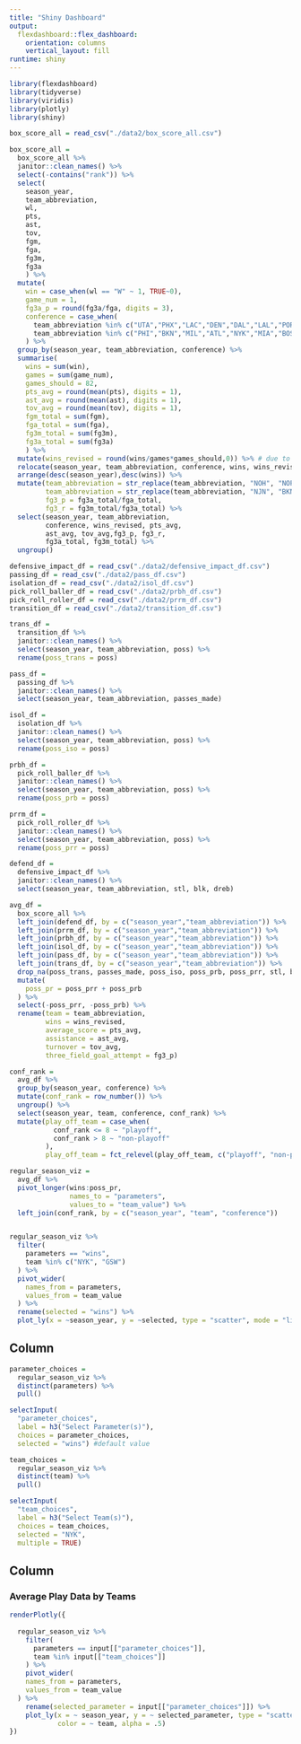 ```yaml
---
title: "Shiny Dashboard"
output: 
  flexdashboard::flex_dashboard:
    orientation: columns
    vertical_layout: fill
runtime: shiny
---
```



```r
library(flexdashboard)
library(tidyverse)
library(viridis)
library(plotly)
library(shiny)
```

```r
box_score_all = read_csv("./data2/box_score_all.csv")

box_score_all = 
  box_score_all %>% 
  janitor::clean_names() %>% 
  select(-contains("rank")) %>% 
  select(
    season_year, 
    team_abbreviation, 
    wl, 
    pts, 
    ast, 
    tov, 
    fgm, 
    fga, 
    fg3m, 
    fg3a
    ) %>%
  mutate(
    win = case_when(wl == "W" ~ 1, TRUE~0),
    game_num = 1,
    fg3a_p = round(fg3a/fga, digits = 3),
    conference = case_when(
      team_abbreviation %in% c("UTA","PHX","LAC","DEN","DAL","LAL","POR","GSW","SAS","MEM","NOP","SAC","MIN","OKC","HOU","NOH","SEA","NOK","CHH")~"west",
      team_abbreviation %in% c("PHI","BKN","MIL","ATL","NYK","MIA","BOS","IND","WAS","CHI","TOR","CLE","ORL","DET","NJN","CHA")~"east") # divide into east and west conference
    ) %>% 
  group_by(season_year, team_abbreviation, conference) %>% 
  summarise(
    wins = sum(win), 
    games = sum(game_num), 
    games_should = 82, 
    pts_avg = round(mean(pts), digits = 1), 
    ast_avg = round(mean(ast), digits = 1),
    tov_avg = round(mean(tov), digits = 1),
    fgm_total = sum(fgm), 
    fga_total = sum(fga), 
    fg3m_total = sum(fg3m), 
    fg3a_total = sum(fg3a)
    ) %>% 
  mutate(wins_revised = round(wins/games*games_should,0)) %>% # due to labor negotiation in 2011-12, COVID-19.
  relocate(season_year, team_abbreviation, conference, wins, wins_revised, everything()) %>% 
  arrange(desc(season_year),desc(wins)) %>% 
  mutate(team_abbreviation = str_replace(team_abbreviation, "NOH", "NOP"), 
         team_abbreviation = str_replace(team_abbreviation, "NJN", "BKN"), 
         fg3_p = fg3a_total/fga_total, 
         fg3_r = fg3m_total/fg3a_total) %>% 
  select(season_year, team_abbreviation, 
         conference, wins_revised, pts_avg, 
         ast_avg, tov_avg,fg3_p, fg3_r, 
         fg3a_total, fg3m_total) %>% 
  ungroup()

```


```r
defensive_impact_df = read_csv("./data2/defensive_impact_df.csv")
passing_df = read_csv("./data2/pass_df.csv") 
isolation_df = read_csv("./data2/isol_df.csv")
pick_roll_baller_df = read_csv("./data2/prbh_df.csv")
pick_roll_roller_df = read_csv("./data2/prrm_df.csv")
transition_df = read_csv("./data2/transition_df.csv")

trans_df = 
  transition_df %>% 
  janitor::clean_names() %>% 
  select(season_year, team_abbreviation, poss) %>% 
  rename(poss_trans = poss)

pass_df = 
  passing_df %>% 
  janitor::clean_names() %>% 
  select(season_year, team_abbreviation, passes_made)

isol_df = 
  isolation_df %>% 
  janitor::clean_names() %>% 
  select(season_year, team_abbreviation, poss) %>% 
  rename(poss_iso = poss)

prbh_df = 
  pick_roll_baller_df %>% 
  janitor::clean_names() %>% 
  select(season_year, team_abbreviation, poss) %>% 
  rename(poss_prb = poss)

prrm_df = 
  pick_roll_roller_df %>% 
  janitor::clean_names() %>% 
  select(season_year, team_abbreviation, poss) %>% 
  rename(poss_prr = poss)

defend_df = 
  defensive_impact_df %>% 
  janitor::clean_names() %>% 
  select(season_year, team_abbreviation, stl, blk, dreb)
```


```r

avg_df = 
  box_score_all %>%
  left_join(defend_df, by = c("season_year","team_abbreviation")) %>% 
  left_join(prrm_df, by = c("season_year","team_abbreviation")) %>% 
  left_join(prbh_df, by = c("season_year","team_abbreviation")) %>%
  left_join(isol_df, by = c("season_year","team_abbreviation")) %>% 
  left_join(pass_df, by = c("season_year","team_abbreviation")) %>%
  left_join(trans_df, by = c("season_year","team_abbreviation")) %>% 
  drop_na(poss_trans, passes_made, poss_iso, poss_prb, poss_prr, stl, blk, dreb) %>% 
  mutate(
    poss_pr = poss_prr + poss_prb
  ) %>% 
  select(-poss_prr, -poss_prb) %>% 
  rename(team = team_abbreviation, 
         wins = wins_revised, 
         average_score = pts_avg, 
         assistance = ast_avg, 
         turnover = tov_avg, 
         three_field_goal_attempt = fg3_p)

conf_rank = 
  avg_df %>% 
  group_by(season_year, conference) %>% 
  mutate(conf_rank = row_number()) %>% 
  ungroup() %>% 
  select(season_year, team, conference, conf_rank) %>% 
  mutate(play_off_team = case_when(
           conf_rank <= 8 ~ "playoff", 
           conf_rank > 8 ~ "non-playoff"
         ), 
         play_off_team = fct_relevel(play_off_team, c("playoff", "non-playoff"))) 

regular_season_viz = 
  avg_df %>% 
  pivot_longer(wins:poss_pr, 
               names_to = "parameters", 
               values_to = "team_value") %>% 
  left_join(conf_rank, by = c("season_year", "team", "conference"))


regular_season_viz %>% 
  filter(
    parameters == "wins", 
    team %in% c("NYK", "GSW")
  ) %>% 
  pivot_wider(
    names_from = parameters, 
    values_from = team_value
  ) %>% 
  rename(selected = "wins") %>% 
  plot_ly(x = ~season_year, y = ~selected, type = "scatter", mode = "line", alpha = .5, color = ~team)
```


Column {.sidebar} 
-----------------------------------------------------------------------

```r
parameter_choices = 
  regular_season_viz %>% 
  distinct(parameters) %>% 
  pull()

selectInput(
  "parameter_choices", 
  label = h3("Select Parameter(s)"), 
  choices = parameter_choices, 
  selected = "wins") #default value

team_choices = 
  regular_season_viz %>%
  distinct(team) %>% 
  pull()

selectInput(
  "team_choices", 
  label = h3("Select Team(s)"), 
  choices = team_choices, 
  selected = "NYK", 
  multiple = TRUE)


```

Column {data-width=1000}
-----------------------------------------------------------------------

### Average Play Data by Teams

```r
renderPlotly({
  
  regular_season_viz %>% 
    filter(
      parameters == input[["parameter_choices"]], 
      team %in% input[["team_choices"]]
    ) %>% 
    pivot_wider(
    names_from = parameters, 
    values_from = team_value
  ) %>% 
    rename(selected_parameter = input[["parameter_choices"]]) %>% 
    plot_ly(x = ~ season_year, y = ~ selected_parameter, type = "scatter", mode = "line", 
            color = ~ team, alpha = .5)
})

```

